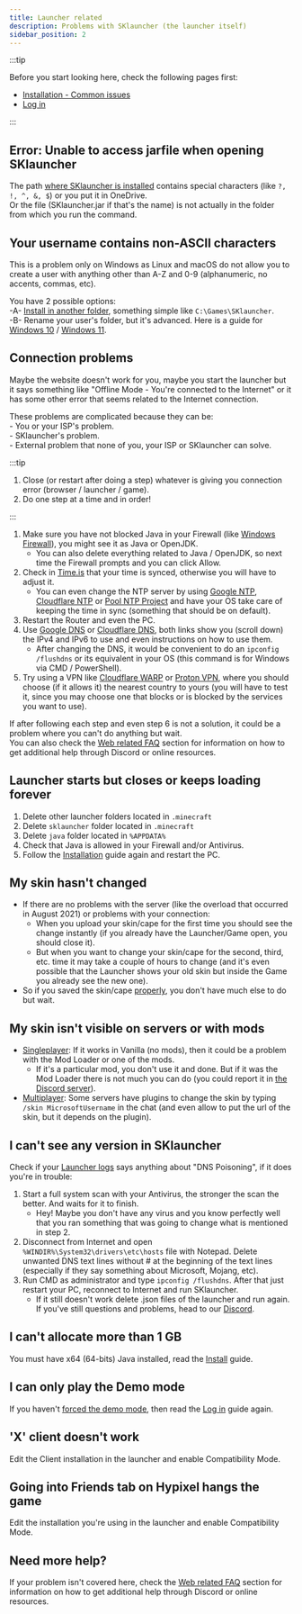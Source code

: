 ```yaml
---
title: Launcher related
description: Problems with SKlauncher (the launcher itself)
sidebar_position: 2
---
```


:::tip

Before you start looking here, check the following pages first:
- [Installation - Common issues](/getting-started/install#common-issues)
- [Log in](/getting-started/login)

:::

## Error: Unable to access jarfile when opening SKlauncher
The path [where SKlauncher is installed](/faq/launcher-related#where-is-sklauncher-installed) contains special characters (like `?, !, ^, &, $`) or you put it in OneDrive.\
Or the file (SKlauncher.jar if that's the name) is not actually in the folder from which you run the command.

## Your username contains non-ASCII characters
This is a problem only on Windows as Linux and macOS do not allow you to create a user with anything other than A-Z and 0-9 (alphanumeric, no accents, commas, etc).

You have 2 possible options:\
\-A- [Install in another folder](/faq/launcher-related#can-i-install-sklauncher-in-another-folder), something simple like `C:\Games\SKlauncher`.\
\-B- Rename your user's folder, but it's advanced. Here is a guide for [Windows 10](https://www.tenforums.com/tutorials/89060-change-name-user-profile-folder-windows-10-a.html) / [Windows 11](https://www.elevenforum.com/t/change-name-of-user-profile-folder-in-windows-11.2133/).

## Connection problems
Maybe the website doesn't work for you, maybe you start the launcher but it says something like "Offline Mode - You're connected to the Internet" or it has some other error that seems related to the Internet connection.

These problems are complicated because they can be:\
\- You or your ISP's problem.\
\- SKlauncher's problem.\
\- External problem that none of you, your ISP or SKlauncher can solve.

:::tip

1. Close (or restart after doing a step) whatever is giving you connection error (browser / launcher / game).
2. Do one step at a time and in order!

:::

1. Make sure you have not blocked Java in your Firewall (like [Windows Firewall](https://www.howtogeek.com/242375/how-to-troubleshoot-minecraft-lan-game-problems/#i-can-t-see-the-minecraft-game-on-the-lan)), you might see it as Java or OpenJDK.
    - You can also delete everything related to Java / OpenJDK, so next time the Firewall prompts and you can click Allow.
2. Check in [Time.is](https://time.is/) that your time is synced, otherwise you will have to adjust it.
    - You can even change the NTP server by using [Google NTP](https://developers.google.com/time/guides), [Cloudflare NTP](https://developers.cloudflare.com/time-services/ntp/usage/) or [Pool NTP Project](https://www.ntppool.org/en/) and have your OS take care of keeping the time in sync (something that should be on default).
3. Restart the Router and even the PC.
4. Use [Google DNS](https://developers.google.com/speed/public-dns/docs/using) or [Cloudflare DNS](https://one.one.one.one/dns/), both links show you (scroll down) the IPv4 and IPv6 to use and even instructions on how to use them.
    - After changing the DNS, it would be convenient to do an `ipconfig /flushdns` or its equivalent in your OS (this command is for Windows via CMD / PowerShell).
5. Try using a VPN like [Cloudflare WARP](https://one.one.one.one/) or [Proton VPN](https://protonvpn.com/), where you should choose (if it allows it) the nearest country to yours (you will have to test it, since you may choose one that blocks or is blocked by the services you want to use).

If after following each step and even step 6 is not a solution, it could be a problem where you can't do anything but wait.\
You can also check the [Web related FAQ](/faq/web-related#need-more-help) section for information on how to get additional help through Discord or online resources.

## Launcher starts but closes or keeps loading forever
1. Delete other launcher folders located in `.minecraft`
2. Delete `sklauncher` folder located in `.minecraft`
3. Delete `java` folder located in `%APPDATA%`
4. Check that Java is allowed in your Firewall and/or Antivirus.
5. Follow the [Installation](/getting-started/install) guide again and restart the PC.

## My skin hasn't changed
- If there are no problems with the server (like the overload that occurred in August 2021) or problems with your connection:
  - When you upload your skin/cape for the first time you should see the change instantly (if you already have the Launcher/Game open, you should close it).
  - But when you want to change your skin/cape for the second, third, etc. time it may take a couple of hours to change (and it's even possible that the Launcher shows your old skin but inside the Game you already see the new one).
- So if you saved the skin/cape [properly](/faq/web-related#how-do-i-put-on-a-skin-or-cape), you don't have much else to do but wait.

## My skin isn't visible on servers or with mods
- <u>Singleplayer</u>: If it works in Vanilla (no mods), then it could be a problem with the Mod Loader or one of the mods.
  - If it's a particular mod, you don't use it and done. But if it was the Mod Loader there is not much you can do (you could report it in [the Discord server](https://skmedix.pl/discord)).
- <u>Multiplayer</u>: Some servers have plugins to change the skin by typing `/skin MicrosoftUsername` in the chat (and even allow to put the url of the skin, but it depends on the plugin).

## I can't see any version in SKlauncher
Check if your [Launcher logs](/faq/launcher-related#where-are-the-logs-located) says anything about "DNS Poisoning", if it does you're in trouble:
1. Start a full system scan with your Antivirus, the stronger the scan the better. And waits for it to finish.
    - Hey! Maybe you don't have any virus and you know perfectly well that you ran something that was going to change what is mentioned in step 2.
2. Disconnect from Internet and open `%WINDIR%\System32\drivers\etc\hosts` file with Notepad. Delete unwanted DNS text lines without # at the beginning of the text lines (especially if they say something about Microsoft, Mojang, etc).
3. Run CMD as administrator and type `ipconfig /flushdns`. After that just restart your PC, reconnect to Internet and run SKlauncher.
    - If it still doesn't work delete .json files of the launcher and run again. If you've still questions and problems, head to our [Discord](https://skmedix.pl/discord).

## I can't allocate more than 1 GB
You must have x64 (64-bits) Java installed, read the [Install](/getting-started/install) guide.

## I can only play the Demo mode
If you haven't [forced the demo mode](/faq/launcher-related#can-i-force-the-demo-mode), then read the [Log in](/getting-started/login) guide again.

## 'X' client doesn't work
Edit the Client installation in the launcher and enable Compatibility Mode.

## Going into Friends tab on Hypixel hangs the game
Edit the installation you're using in the launcher and enable Compatibility Mode.

## Need more help?
If your problem isn't covered here, check the [Web related FAQ](/faq/web-related#need-more-help) section for information on how to get additional help through Discord or online resources.
